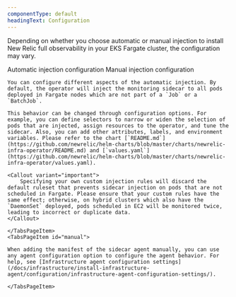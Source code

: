 ```yaml
---
componentType: default
headingText: Configuration
---
```


Depending on whether you choose automatic or manual injection to install New Relic full observability in your EKS Fargate cluster, the configuration may vary.

<Tabs>
<TabsBar>
    <TabsBarItem id="automatic">Automatic injection configuration</TabsBarItem>
    <TabsBarItem id="manual">Manual injection configuration</TabsBarItem>
</TabsBar>

<TabsPages>
    <TabsPageItem id="automatic">

    You can configure different aspects of the automatic injection. By default, the operator will inject the monitoring sidecar to all pods deployed in Fargate nodes which are not part of a `Job` or a `BatchJob`.

    This behavior can be changed through configuration options. For example, you can define selectors to narrow or widen the selection of pods that are injected, assign resources to the operator, and tune the sidecar. Also, you can add other attributes, labels, and environment variables. Please refer to the chart [`README.md`](https://github.com/newrelic/helm-charts/blob/master/charts/newrelic-infra-operator/README.md) and [`values.yaml`](https://github.com/newrelic/helm-charts/blob/master/charts/newrelic-infra-operator/values.yaml).

    <Callout variant="important">
        Specifying your own custom injection rules will discard the default ruleset that prevents sidecar injection on pods that are not scheduled in Fargate. Please ensure that your custom rules have the same effect; otherwise, on hybrid clusters which also have the `DaemonSet` deployed, pods scheduled in EC2 will be monitored twice, leading to incorrect or duplicate data.
    </Callout>

    </TabsPageItem>
    <TabsPageItem id="manual">

    When adding the manifest of the sidecar agent manually, you can use any agent configuration option to configure the agent behavior. For help, see [Infrastructure agent configuration settings](/docs/infrastructure/install-infrastructure-agent/configuration/infrastructure-agent-configuration-settings/).

    </TabsPageItem>
</TabsPages>
</Tabs>